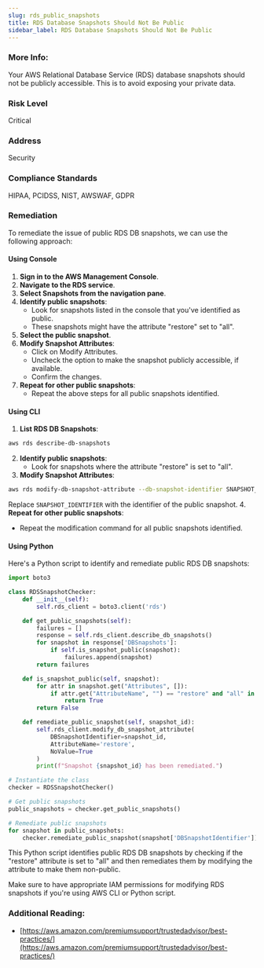 ```yaml
---
slug: rds_public_snapshots
title: RDS Database Snapshots Should Not Be Public
sidebar_label: RDS Database Snapshots Should Not Be Public
---
```


### More Info:

Your AWS Relational Database Service (RDS) database snapshots should not be publicly accessible. This is to avoid exposing your private data.

### Risk Level

Critical

### Address

Security

### Compliance Standards

HIPAA, PCIDSS, NIST, AWSWAF, GDPR

### Remediation

To remediate the issue of public RDS DB snapshots, we can use the following approach:

#### Using Console

1. **Sign in to the AWS Management Console**.
2. **Navigate to the RDS service**.
3. **Select Snapshots from the navigation pane**.
4. **Identify public snapshots**:
   - Look for snapshots listed in the console that you've identified as public.
   - These snapshots might have the attribute "restore" set to "all".
5. **Select the public snapshot**.
6. **Modify Snapshot Attributes**:
   - Click on Modify Attributes.
   - Uncheck the option to make the snapshot publicly accessible, if available.
   - Confirm the changes.
7. **Repeat for other public snapshots**:
   - Repeat the above steps for all public snapshots identified.

#### Using CLI

1. **List RDS DB Snapshots**:
```bash
aws rds describe-db-snapshots
```
2. **Identify public snapshots**:
   - Look for snapshots where the attribute "restore" is set to "all".
3. **Modify Snapshot Attributes**:
```bash
aws rds modify-db-snapshot-attribute --db-snapshot-identifier SNAPSHOT_IDENTIFIER --no-public
```
Replace `SNAPSHOT_IDENTIFIER` with the identifier of the public snapshot.
4. **Repeat for other public snapshots**:
   - Repeat the modification command for all public snapshots identified.

#### Using Python

Here's a Python script to identify and remediate public RDS DB snapshots:

```python
import boto3

class RDSSnapshotChecker:
    def __init__(self):
        self.rds_client = boto3.client('rds')

    def get_public_snapshots(self):
        failures = []
        response = self.rds_client.describe_db_snapshots()
        for snapshot in response['DBSnapshots']:
            if self.is_snapshot_public(snapshot):
                failures.append(snapshot)
        return failures

    def is_snapshot_public(self, snapshot):
        for attr in snapshot.get("Attributes", []):
            if attr.get("AttributeName", "") == "restore" and "all" in attr.get("AttributeValues", []):
                return True
        return False

    def remediate_public_snapshot(self, snapshot_id):
        self.rds_client.modify_db_snapshot_attribute(
            DBSnapshotIdentifier=snapshot_id,
            AttributeName='restore',
            NoValue=True
        )
        print(f"Snapshot {snapshot_id} has been remediated.")

# Instantiate the class
checker = RDSSnapshotChecker()

# Get public snapshots
public_snapshots = checker.get_public_snapshots()

# Remediate public snapshots
for snapshot in public_snapshots:
    checker.remediate_public_snapshot(snapshot['DBSnapshotIdentifier'])
```

This Python script identifies public RDS DB snapshots by checking if the "restore" attribute is set to "all" and then remediates them by modifying the attribute to make them non-public.

Make sure to have appropriate IAM permissions for modifying RDS snapshots if you're using AWS CLI or Python script.
### Additional Reading:

- [https://aws.amazon.com/premiumsupport/trustedadvisor/best-practices/](https://aws.amazon.com/premiumsupport/trustedadvisor/best-practices/) 

